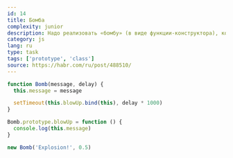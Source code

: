 ```yaml
---
id: 14
title: Бомба
complexity: junior
description: Надо реализовать «бомбу» (в виде функции-конструктора), которая получает на входе время, через которое взорвется и некоторый «звук взрыва» (строку, которую вернет через заданное время)
category: js
lang: ru
type: task
tags: ['prototype', 'class']
source: https://habr.com/ru/post/488510/
---
```


```js answer
function Bomb(message, delay) {
  this.message = message

  setTimeout(this.blowUp.bind(this), delay * 1000)
}

Bomb.prototype.blowUp = function () {
  console.log(this.message)
}

new Bomb('Explosion!', 0.5)
```
